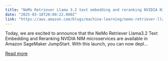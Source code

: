 ```yaml
---
title: "NeMo Retriever Llama 3.2 text embedding and reranking NVIDIA NIM microservices now available in Amazon SageMaker JumpStart"
date: "2025-03-18T20:00:22.000Z"
link: "https://aws.amazon.com/blogs/machine-learning/nemo-retriever-llama-3-2-text-embedding-and-reranking-nvidia-nim-microservices-now-available-in-amazon-sagemaker-jumpstart/"
---
```


Today, we are excited to announce that the NeMo Retriever Llama3.2 Text Embedding and Reranking NVIDIA NIM microservices are available in Amazon SageMaker JumpStart. With this launch, you can now depl...

[Read more](https://aws.amazon.com/blogs/machine-learning/nemo-retriever-llama-3-2-text-embedding-and-reranking-nvidia-nim-microservices-now-available-in-amazon-sagemaker-jumpstart/)
